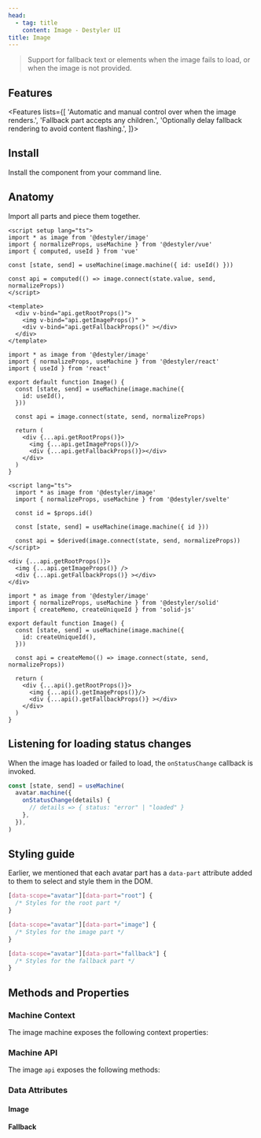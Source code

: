 ```yaml
---
head:
  - tag: title
    content: Image - Destyler UI
title: Image
---
```



> Support for fallback text or elements when the image fails to load, or when the image is not provided.

<PreviewCode name="image"></PreviewCode>

## Features

<Features lists={[
  'Automatic and manual control over when the image renders.',
  'Fallback part accepts any children.',
  'Optionally delay fallback rendering to avoid content flashing.',
]}>
</Features>

## Install

Install the component from your command line.

<InstallShell name="image" />


## Anatomy

Import all parts and piece them together.

<FrameworkLayout>

  <div slot='vue'>

  ```vue
  <script setup lang="ts">
  import * as image from '@destyler/image'
  import { normalizeProps, useMachine } from '@destyler/vue'
  import { computed, useId } from 'vue'

  const [state, send] = useMachine(image.machine({ id: useId() }))

  const api = computed(() => image.connect(state.value, send, normalizeProps))
  </script>

  <template>
    <div v-bind="api.getRootProps()">
      <img v-bind="api.getImageProps()" >
      <div v-bind="api.getFallbackProps()" ></div>
    </div>
  </template>
  ```

  </div>
  <div slot='react'>

  ```tsx
  import * as image from '@destyler/image'
  import { normalizeProps, useMachine } from '@destyler/react'
  import { useId } from 'react'

  export default function Image() {
    const [state, send] = useMachine(image.machine({
      id: useId(),
    }))

    const api = image.connect(state, send, normalizeProps)

    return (
      <div {...api.getRootProps()}>
        <img {...api.getImageProps()}/>
        <div {...api.getFallbackProps()}></div>
      </div>
    )
  }
  ```

  </div>
  <div slot='svelte'>

  ```svelte
  <script lang="ts">
    import * as image from '@destyler/image'
    import { normalizeProps, useMachine } from '@destyler/svelte'

    const id = $props.id()

    const [state, send] = useMachine(image.machine({ id }))

    const api = $derived(image.connect(state, send, normalizeProps))
  </script>

  <div {...api.getRootProps()}>
    <img {...api.getImageProps()} />
    <div {...api.getFallbackProps()} ></div>
  </div>
  ```

  </div>
  <div slot='solid'>

  ```tsx
  import * as image from '@destyler/image'
  import { normalizeProps, useMachine } from '@destyler/solid'
  import { createMemo, createUniqueId } from 'solid-js'

  export default function Image() {
    const [state, send] = useMachine(image.machine({
      id: createUniqueId(),
    }))

    const api = createMemo(() => image.connect(state, send, normalizeProps))

    return (
      <div {...api().getRootProps()}>
        <img {...api().getImageProps()}/>
        <div {...api().getFallbackProps()} ></div>
      </div>
    )
  }
  ```

  </div>

</FrameworkLayout>

## Listening for loading status changes

When the image has loaded or failed to load, the `onStatusChange` callback is invoked.

```ts
const [state, send] = useMachine(
  avatar.machine({
    onStatusChange(details) {
      // details => { status: "error" | "loaded" }
    },
  }),
)
```

## Styling guide

Earlier, we mentioned that each avatar part has a `data-part` attribute added to
them to select and style them in the DOM.

```css
[data-scope="avatar"][data-part="root"] {
  /* Styles for the root part */
}

[data-scope="avatar"][data-part="image"] {
  /* Styles for the image part */
}

[data-scope="avatar"][data-part="fallback"] {
  /* Styles for the fallback part */
}
```


## Methods and Properties

### Machine Context

The image machine exposes the following context properties:

<MachineTable name="image"></MachineTable>

### Machine API

The image `api` exposes the following methods:

<APITable name="image"></APITable>

### Data Attributes

#### Image

<StyleTable component="image" nodeType="Image" />

#### Fallback

<StyleTable component="image" nodeType="Fallback" />
